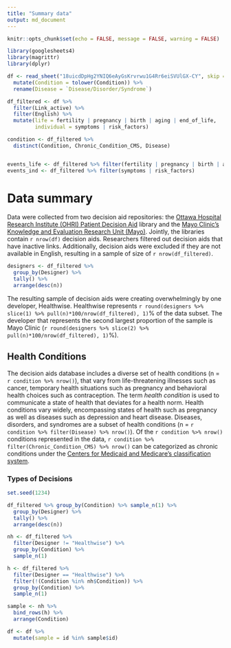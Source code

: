 ```yaml
---
title: "Summary data"
output: md_document
---
```


```r
knitr::opts_chunk$set(echo = FALSE, message = FALSE, warning = FALSE)
```

```r
library(googlesheets4)
library(magrittr)
library(dplyr)
```

```r
df <- read_sheet("18uicdDpHg2YNIQ6eAyGsKrvrwu1G4Rr6eiSVUlGX-CY", skip = 1, na=c("", "NA")) %>%
  mutate(Condition = tolower(Condition)) %>% 
  rename(Disease = `Disease/Disorder/Syndrome`)

df_filtered <- df %>%
  filter(Link_active) %>%
  filter(English) %>% 
  mutate(life = fertility | pregnancy | birth | aging | end_of_life,
         individual = symptoms | risk_factors)

condition <- df_filtered %>%
  distinct(Condition, Chronic_Condition_CMS, Disease)


events_life <- df_filtered %>% filter(fertility | pregnancy | birth | aging | end_of_life)
events_ind <- df_filtered %>% filter(symptoms | risk_factors)
```

# Data summary

Data were collected from two decision aid repositories: the [Ottawa Hospital Research Institute (OHRI) Patient Decision Aid](https://decisionaid.ohri.ca/) library and the [Mayo Clinic's Knowledge and Evaluation Research Unit (Mayo)](https://www.mayo.edu/research/labs/knowledge-evaluation-research-unit/overview). Jointly, the libraries contain `r nrow(df)` decision aids. Researchers filtered out decision aids that have inactive links. Additionally, decision aids were excluded if they are not available in English, resulting in a sample of size of `r nrow(df_filtered)`. 

```r
designers <- df_filtered %>% 
  group_by(Designer) %>% 
  tally() %>% 
  arrange(desc(n))
```

The resulting sample of decision aids were creating overwhelmingly by one developer, Healthwise. Healthwise represents `r round(designers %>% slice(1) %>% pull(n)*100/nrow(df_filtered), 1)`% of the data subset. The developer that represents the second largest proportion of the sample is Mayo Clinic (`r round(designers %>% slice(2) %>% pull(n)*100/nrow(df_filtered), 1)`%).

## Health Conditions

The decision aids database includes a diverse set of health conditions (n = `r condition %>% nrow()`), that vary from life-threatening illnesses such as cancer, temporary health situations such as pregnancy and behavioral health choices such as contraception. The term *health condition* is used to communicate a state of health that deviates for a health norm. Health conditions vary widely, encompassing states of health such as pregnancy as well as diseases such as depression and heart disease. Diseases, disorders, and syndromes are a subset of health conditions (n = `r condition %>% filter(Disease) %>% nrow()`). Of the `r condition %>% nrow()` conditions represented in the data, `r condition %>% filter(Chronic_Condition_CMS) %>% nrow()` can be categorized as chronic conditions under the [Centers for Medicaid and Medicare's classification system](https://www.cms.gov/Research-Statistics-Data-and-Systems/Statistics-Trends-and-Reports/Chronic-Conditions/CC_Main).

### Types of Decisions

```r

set.seed(1234)

df_filtered %>% group_by(Condition) %>% sample_n(1) %>%
  group_by(Designer) %>% 
  tally() %>% 
  arrange(desc(n))

nh <- df_filtered %>% 
  filter(Designer != "Healthwise") %>% 
  group_by(Condition) %>% 
  sample_n(1)

h <- df_filtered %>% 
  filter(Designer == "Healthwise") %>% 
  filter(!(Condition %in% nh$Condition)) %>%
  group_by(Condition) %>% 
  sample_n(1)

sample <- nh %>%
  bind_rows(h) %>%
  arrange(Condition)

df <- df %>% 
  mutate(sample = id %in% sample$id)

```


